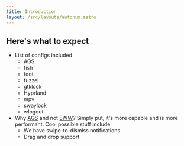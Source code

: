 ```yaml
---
title: Introduction
layout: /src/layouts/autonum.astro
---
```


## Here's what to expect

- List of configs included
  - AGS
  - fish
  - foot
  - fuzzel
  - gtklock
  - Hyprland
  - mpv
  - swaylock
  - wlogout
- Why [AGS](https://github.com/Aylur/ags/) and not [EWW](https://github.com/elkowar/eww)? Simply put, it's more capable and is more performant. Cool possible stuff include:
  - We have swipe-to-dismiss notifications
  - Drag and drop support

